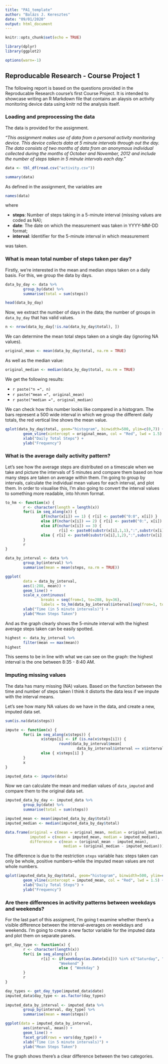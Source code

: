 ---
title: "PA1_template"
author: "Balázs J. Keresztes"
date: "09/01/2020"
output: html_document
---

```{r setup, include=FALSE}
knitr::opts_chunk$set(echo = TRUE)

library(dplyr)
library(ggplot2)

options(warn=-1)
```

## Reproducable Research - Course Project 1

The following report is based on the questions provided in the Reproducable Research 
course's first Course Project. It is intended to showcase writing an R Markdown file 
that contains an alaysis on activity monitoring device data using knitr nd the analysis 
itself.


### Loading and preprocessing the data

The data is provided for the assignment. 

*"This assignment makes use of data from a personal activity monitoring
device. This device collects data at 5 minute intervals through out the
day. The data consists of two months of data from an anonymous
individual collected during the months of October and November, 2012
and include the number of steps taken in 5 minute intervals each day."*

```{r cache=TRUE}
data <- tbl_df(read.csv("activity.csv"))

summary(data)
```

As defined in the assignment, the variables are
```{r}
names(data)
```

where

* **steps**: Number of steps taking in a 5-minute interval (missing values 
are coded as \color{red}{\verb|NA|}NA);
* **date**: The date on which the measurement was taken in YYYY-MM-DD format;
* **interval**: Identifier for the 5-minute interval in which measurement 

was taken.


### What is mean total number of steps taken per day?

Firstly, we're interested in the mean and median steps taken on a daily 
basis. For this, we group the data by days.
```{r cache=TRUE}
data_by_day <- data %>%
        group_by(date) %>%
        summarise(total = sum(steps))

head(data_by_day)
```

Now, we extract the number of days in the data; the number of groups in
`data_by_day` that has valid values.
```{r cache=TRUE}
n <- nrow(data_by_day[!is.na(data_by_day$total), ])
```

We can determine the mean total steps taken on a single day (ignoring
NA values).
```{r cache=TRUE}
original_mean <- mean(data_by_day$total, na.rm = TRUE)
```

As well as the median value:
```{r cache=TRUE}
original_median <- median(data_by_day$total, na.rm = TRUE)
```

We get the following results:

* ``r paste("n =", n)``
* ``r paste("mean =", original_mean)``
* ``r paste("median =", original_median)``

We can check how this number looks like compared in a histogram. The bars represent
a 500 wide interval in which we group the different daily totals, the red vertical
line shows the mean value.
```{r cache=TRUE}
qplot(data_by_day$total, geom="histogram", binwidth=500, ylim=c(0,7)) + 
        geom_vline(xintercept = original_mean, col = "Red", lwd = 1.5) +
        xlab("Daily Total Steps") +
        ylab("Frequency")
```


### What is the average daily activity pattern?

Let's see how the average steps are distributed on a timescale when we take and 
picture the intervals of 5 minutes and compare them based on how many steps are 
taken on average within them. I'm going to group by intervals, calculate the 
individual mean values for each interval, and plot them. In order to visualise 
this, I'm also going to convert the interval values to something more readable, 
into hh:mm format.

```{r cache=TRUE}
to_hm <- function(x) {
        r <- character(length = length(x))
        for(i in seq_along(x)) {
                if(nchar(x[i]) == 1) { r[i] <- paste0("0:0", x[i]) }
                else if(nchar(x[i]) == 2) { r[i] <- paste0("0:", x[i]) }
                else if(nchar(x[i]) == 3) { 
                        r[i] <- paste0(substr(x[i],1,1),":",substr(x[i],2,3)) }
                else { r[i] <- paste0(substr(x[i],1,2),":",substr(x[i],3,4)) } 
        }
        r
}

data_by_interval <- data %>% 
        group_by(interval) %>% 
        summarise(mean = mean(steps, na.rm = TRUE))

ggplot(
        data = data_by_interval, 
        aes(1:288, mean)) + 
        geom_line() + 
        scale_x_continuous(
                breaks = seq(from=1, to=288, by=36), 
                labels = to_hm(data_by_interval$interval[seq(from=1, to=288, by=36)])) +
        xlab("Time (in 5 minute intervals)") +
        ylab("Mean Steps Taken")
```

And as the graph clearly shows the 5-minute interval with the highest average 
steps taken can be easily spotted.

```{r cache=TRUE}
highest <- data_by_interval %>%
        filter(mean == max(mean))
highest
```

This seems to be in line with what we can see on the graph: the highest interval
is the one between 8:35 - 8:40 AM.


### Imputing missing values

The data has many missing (NA) values. Based on the function between the time and 
number of steps taken I think it distorts the data less if we impute with the 
interval means.

Let's see how many NA values do we have in the data, and create a new, imputed 
data set.

```{r cache=TRUE}
sum(is.na(data$steps))

impute <- function(x) {
        for(i in seq_along(x$steps)) {
                x$steps[i] <- if (is.na(x$steps[i])) {
                        round(data_by_interval$mean[
                                data_by_interval$interval == x$interval[i]],0) }
                else { x$steps[i] }
        }
        x
}

imputed_data <- impute(data)
```

Now we can calculate the mean and median values of `data_imputed` and compare 
them to the original data set.

```{r cache=TRUE}
imputed_data_by_day <- imputed_data %>%
        group_by(date) %>%
        summarise(total = sum(steps))

imputed_mean <- mean(imputed_data_by_day$total)
imputed_median <- median(imputed_data_by_day$total)

data.frame(original = c(mean = original_mean, median = original_median), 
           imputed = c(mean = imputed_mean, median = imputed_median),
           difference = c(mean = (original_mean - imputed_mean),
                          median = (original_median - imputed_median)))
```

The difference is due to the restriction `steps` variable has: steps taken can
only be whole, positive numbers--while the imputed mean values are not whole
numbers.

```{r cache=TRUE}
qplot(imputed_data_by_day$total, geom="histogram", binwidth=500, ylim=c(0,7)) + 
        geom_vline(xintercept = imputed_mean, col = "Red", lwd = 1.5) +
        xlab("Daily Total Steps") +
        ylab("Frequency")
```


### Are there differences in activity patterns between weekdays and weekends?

For the last part of this assigment, I'm going t examine whether there's a 
visible difference between the interval-averages on weekdays and weekends. I'm
going to create a new factor variable for the imputed data and plot them on
separate panels.

```{r cache=TRUE}
get_day_type <- function(x) {
        r <- character(length(x))
        for(i in seq_along(x)) {
                r[i] <- if(weekdays(as.Date(x[i])) %in% c("Saturday", "Sunday")) { 
                        "Weekend" }
                        else { "Weekday" }
        }
        r
}

day_types <- get_day_type(imputed_data$date)
imputed_data$day_type <- as.factor(day_types)
        
imputed_data_by_interval <- imputed_data %>%
        group_by(interval, day_type) %>% 
        summarise(mean = mean(steps))

ggplot(data = imputed_data_by_interval, 
        aes(interval, mean)) +
        geom_line() + 
        facet_grid(rows = vars(day_type)) +
        xlab("Time (in 5 minute intervals)") +
        ylab("Mean Steps Taken")
```

The graph shows there's a clear difference between the two categories. 

